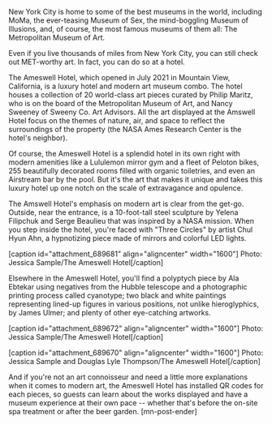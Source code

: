 New York City is home to some of the best museums in the world, including MoMa, the ever-teasing Museum of Sex, the mind-boggling Museum of Illusions, and, of course, the most famous museums of them all: The Metropolitan Museum of Art.

Even if you live thousands of miles from New York City, you can still check out MET-worthy art. In fact, you can do so at a hotel.

The Ameswell Hotel, which opened in July 2021 in Mountain View, California, is a luxury hotel and modern art museum combo. The hotel houses a collection of 20 world-class art pieces curated by Philip Maritz, who is on the board of the Metropolitan Museum of Art, and Nancy Sweeney of Sweeny Co. Art Advisors. All the art displayed at the Amswell Hotel focus on the themes of nature, air, and space to reflect the surroundings of the property (the NASA Ames Research Center is the hotel's neighbor).

Of course, the Ameswell Hotel is a splendid hotel in its own right with modern amenities like a Lululemon mirror gym and a fleet of Peloton bikes, 255 beautifully decorated rooms filled with organic toiletries, and even an Airstream bar by the pool. But it's the art that makes it unique and takes this luxury hotel up one notch on the scale of extravagance and opulence.

The Amswell Hotel's emphasis on modern art is clear from the get-go. Outside, near the entrance, is a 10-foot-tall steel sculpture by Yelena Filipchuk and Serge Beaulieu that was inspired by a NASA mission. When you step inside the hotel, you're faced with "Three Circles" by artist Chul Hyun Ahn, a hypnotizing piece made of mirrors and colorful LED lights.

[caption id="attachment_689681" align="aligncenter" width="1600"] Photo: Jessica Sample/The Ameswell Hotel[/caption]

Elsewhere in the Ameswell Hotel, you'll find a polyptych piece by Ala Ebtekar using negatives from the Hubble telescope and a photographic printing process called cyanotype; two black and white paintings representing lined-up figures in various positions, not unlike hieroglyphics, by James Ulmer; and plenty of other eye-catching artworks. 

[caption id="attachment_689672" align="aligncenter" width="1600"] Photo: Jessica Sample/The Ameswell Hotel[/caption]

[caption id="attachment_689670" align="aligncenter" width="1600"] Photo: Jessica Sample and Douglas Lyle Thompson/The Ameswell Hotel[/caption]

And if you're not an art connoisseur and need a little more explanations when it comes to modern art, the Ameswell Hotel has installed QR codes for each pieces, so guests can learn about the works displayed and have a museum experience at their own pace -- whether that's before the on-site spa treatment or after the beer garden. [mn-post-ender]



